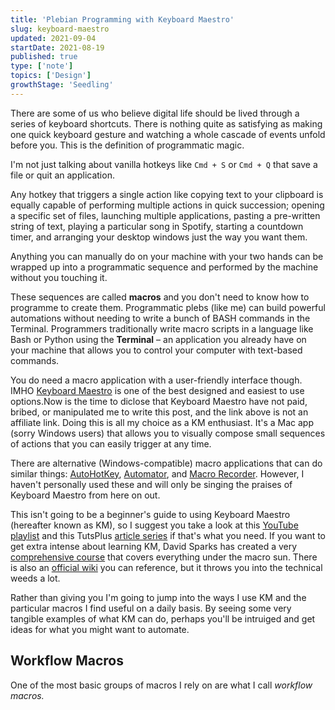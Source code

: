 ```yaml
---
title: 'Plebian Programming with Keyboard Maestro'
slug: keyboard-maestro
updated: 2021-09-04
startDate: 2021-08-19
published: true
type: ['note']
topics: ['Design']
growthStage: 'Seedling'
---
```


<IntroParagraph>

There are some of us who believe digital life should be lived through a series of keyboard shortcuts. There is nothing quite as satisfying as making one quick keyboard gesture and watching a whole cascade of events unfold before you. This is the definition of programmatic magic.

</IntroParagraph>

I'm not just talking about vanilla hotkeys like `Cmd + S` or `Cmd + Q` that save a file or quit an application.

Any hotkey that triggers a single action like copying text to your clipboard is equally capable of performing multiple actions in quick succession; opening a specific set of files, launching multiple applications, pasting a pre-written string of text, playing a particular song in Spotify, starting a countdown timer, and arranging your desktop windows just the way you want them.

Anything you can manually do on your machine with your two hands can be wrapped up into a programmatic sequence and performed by the machine without you touching it.

These sequences are called **macros** and you don't need to know how to programme to create them. Programmatic plebs (like me) can build powerful automations without needing to write a bunch of BASH commands in the Terminal. <Footnote idName={1}>Programmers traditionally write macro scripts in a language like Bash or Python using the **Terminal** – an application you already have on your machine that allows you to control your computer with text-based commands.</Footnote>

<ImageFrame
    width="700px"
    src="https://res.cloudinary.com/dxj9qr5gj/image/upload/v1629467741/maggieappleton.com/notes/keyboard-maestro/bash-command_gjxdsh.png"
    alt="The exact kind of programming gibberish you will not be writing"
    showalt
/>

You do need a macro application with a user-friendly interface though. IMHO [Keyboard Maestro](https://www.keyboardmaestro.com/main/) is one of the best designed and easiest to use options.<Footnote idName={2}>Now is the time to diclose that Keyboard Maestro have not paid, bribed, or manipulated me to write this post, and the link above is not an affiliate link. Doing this is all my choice as a KM enthusiast.</Footnote> It's a Mac app (sorry Windows users) that allows you to visually compose small sequences of actions that you can easily trigger at any time.

<BasicImage
    width="900px"
    src="https://res.cloudinary.com/dxj9qr5gj/image/upload/c_scale,f_auto,q_auto:best,w_1200/v1629467242/maggieappleton.com/notes/keyboard-maestro/km-demo-1_shrink_ipykkq.png"
    alt="The Keyboard Maestro main window"
    showalt
/>

There are alternative (Windows-compatible) macro applications that can do similar things: [AutoHotKey](https://www.autohotkey.com/), [Automator](https://support.apple.com/en-gb/guide/automator/welcome/mac), and [Macro Recorder](https://www.macrorecorder.com/). However, I haven't personally used these and will only be singing the praises of Keyboard Maestro from here on out.

This isn't going to be a beginner's guide to using Keyboard Maestro (hereafter known as KM), so I suggest you take a look at this [YouTube playlist](https://www.youtube.com/watch?v=C-M2ECt9gIc&list=PLa0EpEatE4TIUSob_dkMuDP7MpPceth30) and this TutsPlus [article series](https://computers.tutsplus.com/tutorials/keyboard-maestro-i-introduction--cms-23415) if that's what you need. If you want to get extra intense about learning KM, David Sparks has created a very [comprehensive course](https://learn.macsparky.com/p/km) that covers everything under the macro sun. There is also an [official wiki](https://wiki.keyboardmaestro.com/doku.php) you can reference, but it throws you into the technical weeds a lot.

Rather than giving you I'm going to jump into the ways I use KM and the particular macros I find useful on a daily basis. By seeing some very tangible examples of what KM can do, perhaps you'll be intruiged and get ideas for what you might want to automate.

<Halfspacer />

## Workflow Macros

One of the most basic groups of macros I rely on are what I call _workflow macros._

<ComingSoon />

<!-- Triggers can of course be hotkeys, but you can also use certain times of day, trackpad gestures, or typed strings of text as triggers. You can also use computational events as triggers: your machine waking up, a certain application launching, or connecting to a certain wifi network.

These actions can do anything you can do through manual interaction on your machine – type text, copy/paste from the clipboard, open menus, click buttons, launch applications, navigate to websites. It's a programmatic version of you that you write instructions for ahead of time. -->

